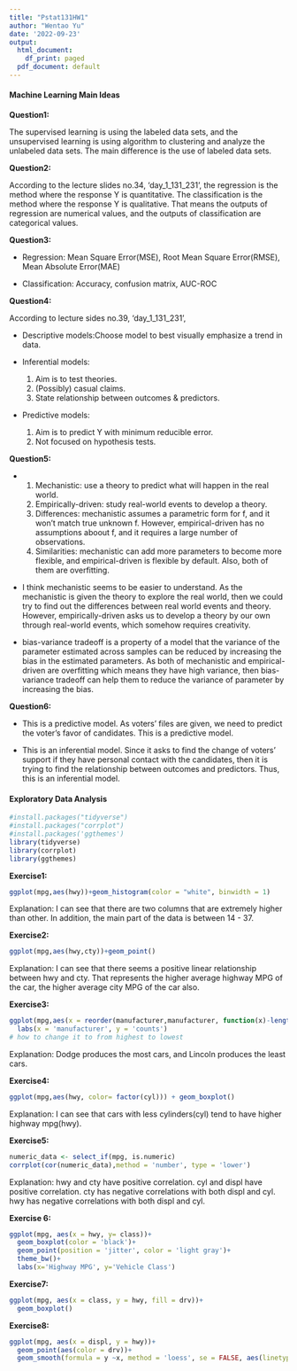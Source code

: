 ```yaml
---
title: "Pstat131HW1"
author: "Wentao Yu"
date: '2022-09-23'
output:
  html_document:
    df_print: paged
  pdf_document: default
---
```

#### Machine Learning Main Ideas

**Question1:**

The supervised learning is using the labeled data sets, and the unsupervised learning is using algorithm to clustering and analyze the unlabeled data sets. The main difference is the use of labeled data sets.

**Question2:**

According to the lecture slides no.34, 'day_1_131_231', the regression is the method where the response Y is quantitative. The classification is the method where the response Y is qualitative. That means the outputs of regression are numerical values, and the outputs of classification are categorical values. 

**Question3:**

  - Regression: Mean Square Error(MSE), Root Mean Square Error(RMSE), Mean Absolute Error(MAE)
  
  - Classification: Accuracy, confusion matrix, AUC-ROC

**Question4:**

According to lecture sides no.39, 'day_1_131_231',

  - Descriptive models:Choose model to best visually emphasize a trend in data.
  
  - Inferential models:
    1. Aim is to test theories. 
    2. (Possibly) casual claims.
    3. State relationship between outcomes & predictors.
  
  - Predictive models: 
    1. Aim is to predict Y with minimum reducible error. 
    2. Not focused on hypothesis tests. 

**Question5: **
  
  - 1. Mechanistic: use a theory to predict what will happen in the real world. 
    2. Empirically-driven: study real-world events to develop a theory. 
    3. Differences: mechanistic assumes a parametric form for f, and it won't match true unknown f. However, empirical-driven has no assumptions aboout f, and it requires a large number of observations.
    4. Similarities: mechanistic can add more parameters to become more flexible, and empirical-driven is flexible by default. Also, both of them are overfitting.
  
  - I think mechanistic seems to be easier to understand. As the mechanistic is given the theory to explore the real world, then we could try to find out the differences between real world events and theory. However, empirically-driven asks us to develop a theory by our own through real-world events, which somehow requires creativity. 
  
  - bias-variance tradeoff is a property of a model that the variance of the parameter estimated across samples can be reduced by increasing the bias in the estimated parameters. As both of mechanistic and empirical-driven are overfitting which means they have high variance, then bias-variance tradeoff can help them to reduce the variance of parameter by increasing the bias. 

**Question6:** 

  - This is a predictive model. As voters' files are given, we need to predict the voter's favor of candidates. This is a predictive model.
  
  - This is an inferential model. Since it asks to find the change of voters' support if they have personal contact with the candidates, then it is trying to find the relationship between outcomes and predictors. Thus, this is an inferential model. 

#### Exploratory Data Analysis
```r
#install.packages("tidyverse")
#install.packages("corrplot")
#install.packages('ggthemes')
library(tidyverse)
library(corrplot)
library(ggthemes)
```
**Exercise1:**
```r
ggplot(mpg,aes(hwy))+geom_histogram(color = "white", binwidth = 1)
```
Explanation: I can see that there are two columns that are extremely higher than other. In addition, the main part of the data is between 14 - 37. 

**Exercise2:**
```r
ggplot(mpg,aes(hwy,cty))+geom_point()
```
Explanation: I can see that there seems a positive linear relationship between hwy and cty. That represents the higher average highway MPG of the car, the higher average city MPG of the car also.

**Exercise3:**
```r
ggplot(mpg,aes(x = reorder(manufacturer,manufacturer, function(x)-length(x))))+geom_bar()+coord_flip()+
  labs(x = 'manufacturer', y = 'counts')
# how to change it to from highest to lowest
```
Explanation: Dodge produces the most cars, and Lincoln produces the least cars. 

**Exercise4:**
```r
ggplot(mpg,aes(hwy, color= factor(cyl))) + geom_boxplot()
```
Explanation: I can see that cars with less cylinders(cyl) tend to have higher highway mpg(hwy). 

**Exercise5:**
```r
numeric_data <- select_if(mpg, is.numeric)
corrplot(cor(numeric_data),method = 'number', type = 'lower')
```
Explanation: hwy and cty have positive correlation. cyl and displ have positive correlation. cty has negative correlations with both displ and cyl. hwy has negative correlations with both displ and cyl. 

**Exercise 6: **
```r
ggplot(mpg, aes(x = hwy, y= class))+
  geom_boxplot(color = 'black')+
  geom_point(position = 'jitter', color = 'light gray')+
  theme_bw()+
  labs(x='Highway MPG', y='Vehicle Class')
```
**Exercise7:**
```r
ggplot(mpg, aes(x = class, y = hwy, fill = drv))+
  geom_boxplot()
```

**Exercise8:**
```r
ggplot(mpg, aes(x = displ, y = hwy))+
  geom_point(aes(color = drv))+
  geom_smooth(formula = y ~x, method = 'loess', se = FALSE, aes(linetype=drv))
```


